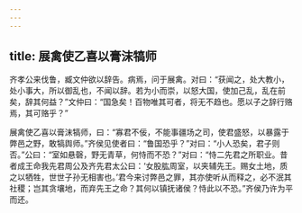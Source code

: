 ```yaml
---
---
---
```

title: 展禽使乙喜以膏沫犒师
---


齐孝公来伐鲁，臧文仲欲以辞告。病焉，问于展禽。对曰：“获闻之，处大教小，处小事大，所以御乱也，不闻以辞。若为小而崇，以怒大国，使加己乱，乱在前矣，辞其何益？”文仲曰：“国急矣！百物唯其可者，将无不趋也。愿以子之辞行赂焉，其可赂乎？”

展禽使乙喜以膏沫犒师，曰：“寡君不佞，不能事疆场之司，使君盛怒，以暴露于弊邑之野，敢犒舆师。”齐侯见使者曰：“鲁国恐乎？”对曰：“小人恐矣，君子则否。”公曰：“室如悬磬，野无青草，何恃而不恐？”对曰：“恃二先君之所职业。昔者成王命我先君周公及齐先君太公曰：‘女股肱周室，以夹辅先王。赐女土地，质之以牺牲，世世子孙无相害也。’君今来讨弊邑之罪，其亦使听从而释之，必不泯其社稷；岂其贪壤地，而弃先王之命？其何以镇抚诸侯？恃此以不恐。”齐侯乃许为平而还。

